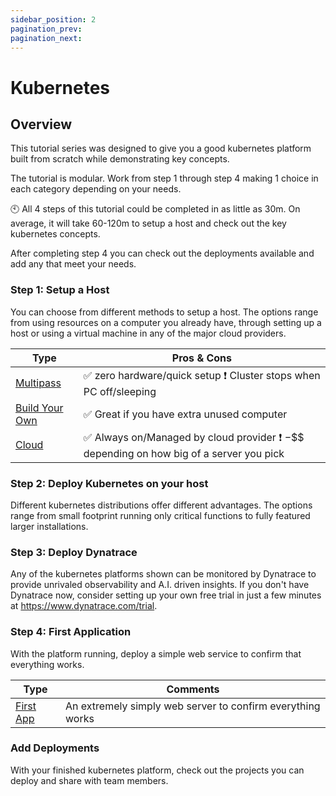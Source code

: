 ```yaml
---
sidebar_position: 2
pagination_prev:
pagination_next:
---
```


# Kubernetes

## Overview

This tutorial series was designed to give you a good kubernetes platform built from scratch while demonstrating key concepts.

The tutorial is modular. Work from step 1 through step 4 making 1 choice in each category depending on your needs.

:clock10: All 4 steps of this tutorial could be completed in as little as 30m. On average, it will take 60-120m to setup a host and check out the key kubernetes concepts.

After completing step 4 you can check out the deployments available and add any that meet your needs.

### Step 1: Setup a Host

You can choose from different methods to setup a host. The options range from using resources on a computer you already have, through setting up a host or using a virtual machine in any of the major cloud providers.

| Type                | Pros & Cons                                                                                                                     |
| ------------------- | ------------------------------------------------------------------------------------------------------------------------------- |
| [Multipass](/)      | :white_check_mark: zero hardware/quick setup :heavy_exclamation_mark: Cluster stops when PC off/sleeping                        |
| [Build Your Own](/) | :white_check_mark: Great if you have extra unused computer                                                                      |
| [Cloud](/)          | :white_check_mark: Always on/Managed by cloud provider :heavy_exclamation_mark: $-$$$ depending on how big of a server you pick |

### Step 2: Deploy Kubernetes on your host

Different kubernetes distributions offer different advantages. The options range from small footprint running only critical functions to fully featured larger installations.

### Step 3: Deploy Dynatrace

Any of the kubernetes platforms shown can be monitored by Dynatrace to provide unrivaled observability and A.I. driven insights. If you don't have Dynatrace now, consider setting up your own free trial in just a few minutes at https://www.dynatrace.com/trial.

### Step 4: First Application

With the platform running, deploy a simple web service to confirm that everything works.

| Type                   | Comments                                                   |
| ---------------------- | ---------------------------------------------------------- |
| [First App](./TestApp) | An extremely simply web server to confirm everything works |

### Add Deployments

With your finished kubernetes platform, check out the projects you can deploy and share with team members.
